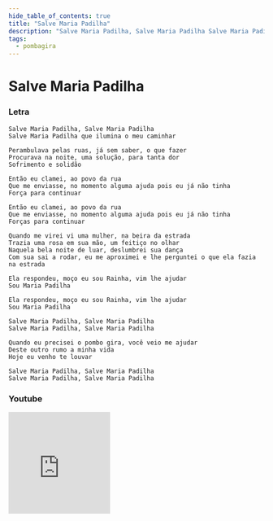 ```yaml
---
hide_table_of_contents: true
title: "Salve Maria Padilha"
description: "Salve Maria Padilha, Salve Maria Padilha Salve Maria Padilha que ilumina o meu caminhar Perambulava pelas ruas, já sem saber, o que fazer Procurava na noite, uma solução, para tanta dor Sofrimento e solidão Então eu clamei, ao povo da rua Que me enviasse, no momento alguma ajuda pois eu já não tinha Força para continuar Então eu clamei, ao povo da rua Que me enviasse, no momento alguma ajuda pois eu já não tinha Forças para continuar Quando me virei vi uma mulher, na beira da estrada Trazia uma rosa em sua mão, um feitiço no olhar Naquela bela noite de luar, deslumbrei sua dança Com sua sai a rodar, eu me aproximei e lhe perguntei o que ela fazia na estrada Ela respondeu, moço eu sou Rainha, vim lhe ajudar Sou Maria Padilha Ela respondeu, moço eu sou Rainha, vim lhe ajudar Sou Maria Padilha Salve Maria Padilha, Salve Maria Padilha Salve Maria Padilha, Salve Maria Padilha Quando eu precisei o pombo gira, você veio me ajudar Deste outro rumo a minha vida Hoje eu venho te louvar Salve Maria Padilha, Salve Maria Padilha Salve Maria Padilha, Salve Maria Padilha"
tags:
  - pombagira
---
```


# Salve Maria Padilha

### Letra

```text
Salve Maria Padilha, Salve Maria Padilha
Salve Maria Padilha que ilumina o meu caminhar

Perambulava pelas ruas, já sem saber, o que fazer
Procurava na noite, uma solução, para tanta dor
Sofrimento e solidão

Então eu clamei, ao povo da rua
Que me enviasse, no momento alguma ajuda pois eu já não tinha
Força para continuar

Então eu clamei, ao povo da rua
Que me enviasse, no momento alguma ajuda pois eu já não tinha
Forças para continuar

Quando me virei vi uma mulher, na beira da estrada
Trazia uma rosa em sua mão, um feitiço no olhar
Naquela bela noite de luar, deslumbrei sua dança
Com sua sai a rodar, eu me aproximei e lhe perguntei o que ela fazia na estrada

Ela respondeu, moço eu sou Rainha, vim lhe ajudar
Sou Maria Padilha

Ela respondeu, moço eu sou Rainha, vim lhe ajudar
Sou Maria Padilha

Salve Maria Padilha, Salve Maria Padilha
Salve Maria Padilha, Salve Maria Padilha

Quando eu precisei o pombo gira, você veio me ajudar
Deste outro rumo a minha vida
Hoje eu venho te louvar

Salve Maria Padilha, Salve Maria Padilha
Salve Maria Padilha, Salve Maria Padilha
```

### Youtube

<iframe
  width="200"
  height="200"
  src="https://www.youtube.com/embed/qZxZSJjbrUI"
  title="YouTube video player"
  frameborder="0"
  allow="accelerometer; autoplay; clipboard-write; encrypted-media; gyroscope; picture-in-picture; web-share"
  referrerpolicy="strict-origin-when-cross-origin"
  allowfullscreen
></iframe>